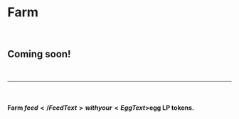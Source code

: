 
<Layout>

# Farm

<Section className="bg-light">

<br />

# Coming soon!

<br />

---

<br />

#### Farm <FeedText>$feed</FeedText> with your <EggText>$egg</EggText> LP tokens.

<br />

</Section>

</Layout>
